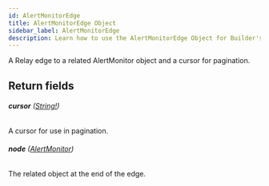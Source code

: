 ```yaml
---
id: AlertMonitorEdge
title: AlertMonitorEdge Object
sidebar_label: AlertMonitorEdge
description: Learn how to use the AlertMonitorEdge Object for Builder's API.
---
```


A Relay edge to a related AlertMonitor object and a cursor for pagination.

## Return fields

###### <b>cursor</b> ([String!](/self-managed/composer/builder/api/schema/scalar/String.mdx))

A cursor for use in pagination.

###### <b>node</b> ([AlertMonitor](/self-managed/composer/builder/api/schema/object/AlertMonitor.mdx))

The related object at the end of the edge.
